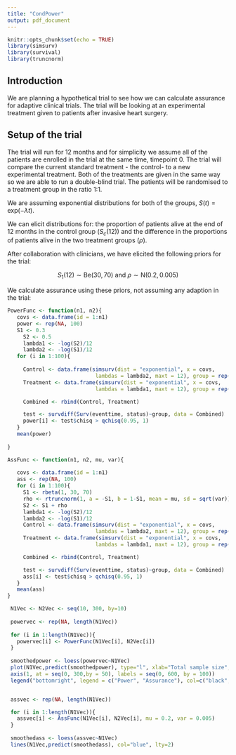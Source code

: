 ```yaml
---
title: "CondPower"
output: pdf_document
---
```


```r
knitr::opts_chunk$set(echo = TRUE)
library(simsurv)
library(survival)
library(truncnorm)
```

## Introduction 

We are planning a hypothetical trial to see how we can calculate assurance for adaptive clinical trials. The trial will be looking at an experimental treatment given to patients after invasive heart surgery.

## Setup of the trial

The trial will run for 12 months and for simplicity we assume all of the patients are enrolled in the trial at the same time, timepoint 0. The trial will compare the current standard treatment - the control- to a new experimental treatment. Both of the treatments are given in the same way so we are able to run a double-blind trial. The patients will be randomised to a treatment group in the ratio 1:1. 

We are assuming exponential distributions for both of the groups, $S(t) = \text{exp}(-\lambda t)$. 

We can elicit distributions for: the proportion of patients alive at the end of 12 months in the control group ($S_c(12)$) and the difference in the proportions of patients alive in the two treatment groups ($\rho$). 

After collaboration with clinicians, we have elicited the following priors for the trial: 

$$S_1(12) \sim \text{Be}(30, 70) \text{ and } \rho \sim \text{N}(0.2, 0.005)$$

We calculate assurance using these priors, not assuming any adaption in the trial:

```r

PowerFunc <- function(n1, n2){
   covs <- data.frame(id = 1:n1)
   power <- rep(NA, 100)
   S1 <- 0.3
     S2 <- 0.5
     lambda1 <- -log(S2)/12
     lambda2 <- -log(S1)/12
   for (i in 1:100){
     
     Control <- data.frame(simsurv(dist = "exponential", x = covs, 
                            lambdas = lambda2, maxt = 12), group = rep("control", n1))
     Treatment <- data.frame(simsurv(dist = "exponential", x = covs,
                            lambdas = lambda1, maxt = 12), group = rep("treatment", n2))

     Combined <- rbind(Control, Treatment)

     test <- survdiff(Surv(eventtime, status)~group, data = Combined)
     power[i] <- test$chisq > qchisq(0.95, 1)
   }
   mean(power)
  
}

AssFunc <- function(n1, n2, mu, var){
   
   covs <- data.frame(id = 1:n1)
   ass <- rep(NA, 100)
   for (i in 1:100){
     S1 <- rbeta(1, 30, 70)
     rho <- rtruncnorm(1, a = -S1, b = 1-S1, mean = mu, sd = sqrt(var))
     S2 <- S1 + rho
     lambda1 <- -log(S2)/12
     lambda2 <- -log(S1)/12
     Control <- data.frame(simsurv(dist = "exponential", x = covs, 
                            lambdas = lambda2, maxt = 12), group = rep("control", n1))
     Treatment <- data.frame(simsurv(dist = "exponential", x = covs,
                            lambdas = lambda1, maxt = 12), group = rep("treatment", n2))

     Combined <- rbind(Control, Treatment)

     test <- survdiff(Surv(eventtime, status)~group, data = Combined)
     ass[i] <- test$chisq > qchisq(0.95, 1)
   }
   mean(ass)
}

 N1Vec <- N2Vec <- seq(10, 300, by=10)
 
 powervec <- rep(NA, length(N1Vec))
 
 for (i in 1:length(N1Vec)){
   powervec[i] <- PowerFunc(N1Vec[i], N2Vec[i])
 }
 
 smoothedpower <- loess(powervec~N1Vec)
 plot(N1Vec,predict(smoothedpower), type="l", xlab="Total sample size", ylab="Power/Assurance", ylim=c(0,1), xaxt="n")
 axis(1, at = seq(0, 300,by = 50), labels = seq(0, 600, by = 100))
 legend("bottomright", legend = c("Power", "Assurance"), col=c("black", "blue"), lty=1:2)


 assvec <- rep(NA, length(N1Vec))

 for (i in 1:length(N1Vec)){
   assvec[i] <- AssFunc(N1Vec[i], N2Vec[i], mu = 0.2, var = 0.005)
 }
 
 smoothedass <- loess(assvec~N1Vec)
 lines(N1Vec,predict(smoothedass), col="blue", lty=2)

```



